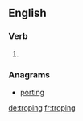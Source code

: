 ==English==

===Verb===
{{head|en}}

# {{present participle of|trope|lang=en}}

===Anagrams===
* [[porting#English|porting]]

[[de:troping]]
[[fr:troping]]